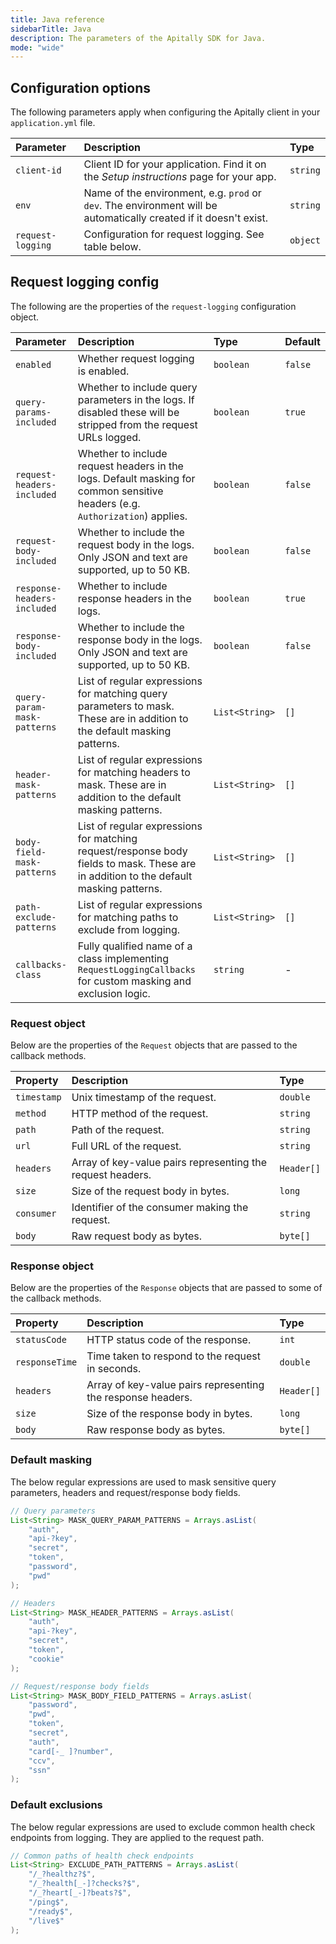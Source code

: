 ```yaml
---
title: Java reference
sidebarTitle: Java
description: The parameters of the Apitally SDK for Java.
mode: "wide"
---
```


## Configuration options

The following parameters apply when configuring the Apitally client in your `application.yml` file.

| Parameter | Description | Type |
| :-------- | :---------- | :--- |
| <nobr>`client-id`</nobr> | Client ID for your application. Find it on the _Setup instructions_ page for your app. | `string` |
| `env` | Name of the environment, e.g. `prod` or `dev`. The environment will be automatically created if it doesn't exist. | `string` |
| <nobr>`request-logging`</nobr> | Configuration for request logging. See table below. | `object` |

## Request logging config

The following are the properties of the `request-logging` configuration object.

| Parameter | Description | Type | Default |
| :-------- | :---------- | :--- | :------ |
| `enabled` | Whether request logging is enabled. | `boolean` | `false` |
| <nobr>`query-params-included`</nobr> | Whether to include query parameters in the logs. If disabled these will be stripped from the request URLs logged. | `boolean` | `true` |
| <nobr>`request-headers-included`</nobr> | Whether to include request headers in the logs. Default masking for common sensitive headers (e.g. `Authorization`) applies. | `boolean` | `false` |
| <nobr>`request-body-included`</nobr> | Whether to include the request body in the logs. Only JSON and text are supported, up to 50 KB. | `boolean` | `false` |
| <nobr>`response-headers-included`</nobr> | Whether to include response headers in the logs. | `boolean` | `true` |
| <nobr>`response-body-included`</nobr> | Whether to include the response body in the logs. Only JSON and text are supported, up to 50 KB. | `boolean` | `false` |
| <nobr>`query-param-mask-patterns`</nobr> | List of regular expressions for matching query parameters to mask. These are in addition to the default masking patterns. | `List<String>` | `[]` |
| <nobr>`header-mask-patterns`</nobr> | List of regular expressions for matching headers to mask. These are in addition to the default masking patterns. | `List<String>` | `[]` |
| <nobr>`body-field-mask-patterns`</nobr> | List of regular expressions for matching request/response body fields to mask. These are in addition to the default masking patterns. | `List<String>` | `[]` |
| <nobr>`path-exclude-patterns`</nobr> | List of regular expressions for matching paths to exclude from logging. | `List<String>` | `[]` |
| <nobr>`callbacks-class`</nobr> | Fully qualified name of a class implementing `RequestLoggingCallbacks` for custom masking and exclusion logic. | `string` | - |

### Request object

Below are the properties of the `Request` objects that are passed to the callback methods.

| Property | Description | Type |
| :------- | :---------- | :--- |
| `timestamp` | Unix timestamp of the request. | `double` |
| `method` | HTTP method of the request. | `string` |
| `path` | Path of the request. | `string` |
| `url` | Full URL of the request. | `string` |
| `headers` | Array of key-value pairs representing the request headers. | `Header[]` |
| `size` | Size of the request body in bytes. | `long` |
| `consumer` | Identifier of the consumer making the request. | `string` |
| `body` | Raw request body as bytes. | `byte[]` |

### Response object

Below are the properties of the `Response` objects that are passed to some of the callback methods.

| Property | Description | Type |
| :------- | :---------- | :--- |
| `statusCode` | HTTP status code of the response. | `int` |
| `responseTime` | Time taken to respond to the request in seconds. | `double` |
| `headers` | Array of key-value pairs representing the response headers. | `Header[]` |
| `size` | Size of the response body in bytes. | `long` |
| `body` | Raw response body as bytes. | `byte[]` |

### Default masking

The below regular expressions are used to mask sensitive query parameters, headers and request/response body fields.

```java
// Query parameters
List<String> MASK_QUERY_PARAM_PATTERNS = Arrays.asList(
    "auth",
    "api-?key",
    "secret",
    "token",
    "password",
    "pwd"
);
```

```java
// Headers
List<String> MASK_HEADER_PATTERNS = Arrays.asList(
    "auth",
    "api-?key",
    "secret",
    "token",
    "cookie"
);
```

```java
// Request/response body fields
List<String> MASK_BODY_FIELD_PATTERNS = Arrays.asList(
    "password",
    "pwd",
    "token",
    "secret",
    "auth",
    "card[-_ ]?number",
    "ccv",
    "ssn"
);
```

### Default exclusions

The below regular expressions are used to exclude common health check endpoints from logging.
They are applied to the request path.

```java
// Common paths of health check endpoints
List<String> EXCLUDE_PATH_PATTERNS = Arrays.asList(
    "/_?healthz?$",
    "/_?health[_-]?checks?$",
    "/_?heart[_-]?beats?$",
    "/ping$",
    "/ready$",
    "/live$"
);
```
